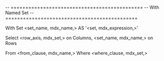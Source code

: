 -- =============================================
-- With Named Set
-- =============================================

With 
		Set <set_name, mdx_name,> AS 
		'<set, mdx_expression,>'

Select	<row_axis, mdx_set,> on Columns,
		<set_name, mdx_name,> on Rows

From	<from_clause, mdx_name,>
Where	<where_clause, mdx_set,>	
